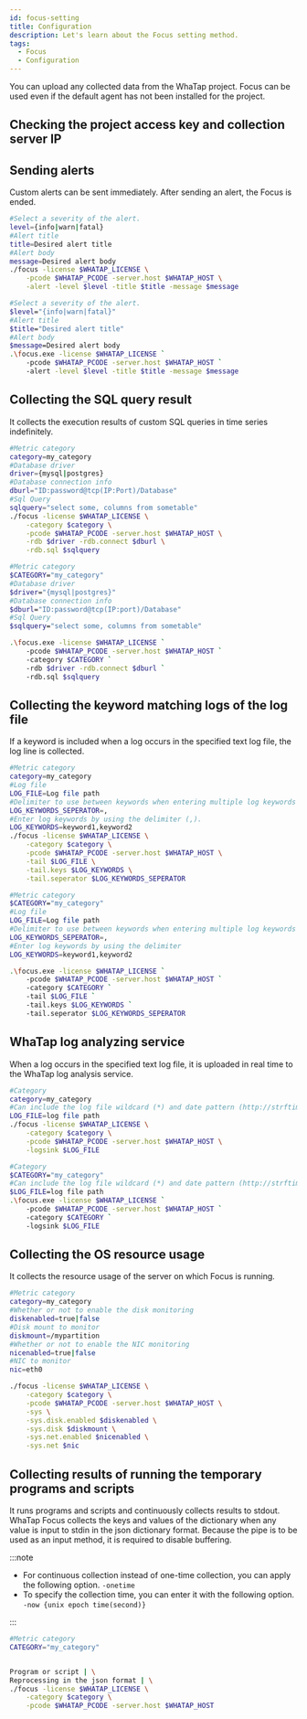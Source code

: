 ```yaml
---
id: focus-setting
title: Configuration
description: Let's learn about the Focus setting method.
tags:
  - Focus
  - Configuration
---
```



You can upload any collected data from the WhaTap project. Focus can be used even if the default agent has not been installed for the project.

## Checking the project access key and collection server IP


<Checkpakip />

## Sending alerts

Custom alerts can be sent immediately. After sending an alert, the Focus is ended.

<Tabs groupId="operating-systems">
<TabItem value="lx" label="Linux Shell">

```bash title=SH
#Select a severity of the alert.
level={info|warn|fatal}
#Alert title
title=Desired alert title
#Alert body
message=Desired alert body
./focus -license $WHATAP_LICENSE \
    -pcode $WHATAP_PCODE -server.host $WHATAP_HOST \
    -alert -level $level -title $title -message $message
```

</TabItem>
<TabItem value="wd" label="Windows Powershell">

```bash title='SH'
#Select a severity of the alert.
$level="{info|warn|fatal}"
#Alert title
$title="Desired alert title"
#Alert body
$message=Desired alert body
.\focus.exe -license $WHATAP_LICENSE `
    -pcode $WHATAP_PCODE -server.host $WHATAP_HOST `
    -alert -level $level -title $title -message $message
```

</TabItem>
</Tabs>

## Collecting the SQL query result

It collects the execution results of custom SQL queries in time series indefinitely.

<Tabs groupId="operating-systems">
<TabItem value="lx" label="Linux Shell">

```bash title=SH
#Metric category
category=my_category
#Database driver
driver={mysql|postgres}
#Database connection info
dburl="ID:password@tcp(IP:Port)/Database"
#Sql Query
sqlquery="select some, columns from sometable"
./focus -license $WHATAP_LICENSE \
    -category $category \
    -pcode $WHATAP_PCODE -server.host $WHATAP_HOST \
    -rdb $driver -rdb.connect $dburl \
    -rdb.sql $sqlquery
```

</TabItem>
<TabItem value="wd" label="Windows Powershell">

```bash title='SH'
#Metric category
$CATEGORY="my_category"
#Database driver
$driver="{mysql|postgres}"
#Database connection info
$dburl="ID:password@tcp(IP:port)/Database"
#Sql Query
$sqlquery="select some, columns from sometable"

.\focus.exe -license $WHATAP_LICENSE `
    -pcode $WHATAP_PCODE -server.host $WHATAP_HOST `
    -category $CATEGORY `
    -rdb $driver -rdb.connect $dburl `
    -rdb.sql $sqlquery
```

</TabItem>
</Tabs>

## Collecting the keyword matching logs of the log file

If a keyword is included when a log occurs in the specified text log file, the log line is collected.

<Tabs groupId="operating-systems">
<TabItem value="lx" label="Linux Shell">

```bash title=SH
#Metric category
category=my_category
#Log file
LOG_FILE=Log file path
#Delimiter to use between keywords when entering multiple log keywords
LOG_KEYWORDS_SEPERATOR=,
#Enter log keywords by using the delimiter (,).
LOG_KEYWORDS=keyword1,keyword2
./focus -license $WHATAP_LICENSE \
    -category $category \
    -pcode $WHATAP_PCODE -server.host $WHATAP_HOST \
    -tail $LOG_FILE \
    -tail.keys $LOG_KEYWORDS \
    -tail.seperator $LOG_KEYWORDS_SEPERATOR
```

</TabItem>
<TabItem value="wd" label="Windows Powershell">

```bash title='SH'
#Metric category
$CATEGORY="my_category"
#Log file
LOG_FILE=Log file path
#Delimiter to use between keywords when entering multiple log keywords
LOG_KEYWORDS_SEPERATOR=,
#Enter log keywords by using the delimiter
LOG_KEYWORDS=keyword1,keyword2

.\focus.exe -license $WHATAP_LICENSE `
    -pcode $WHATAP_PCODE -server.host $WHATAP_HOST `
    -category $CATEGORY `
    -tail $LOG_FILE `
    -tail.keys $LOG_KEYWORDS `
    -tail.seperator $LOG_KEYWORDS_SEPERATOR
```

</TabItem>
</Tabs>

## WhaTap log analyzing service

When a log occurs in the specified text log file, it is uploaded in real time to the WhaTap log analysis service.

<Tabs groupId="operating-systems">
<TabItem value="lx" label="Linux Shell">

```bash title=SH
#Category
category=my_category
#Can include the log file wildcard (*) and date pattern (http://strftime.org)
LOG_FILE=log file path
./focus -license $WHATAP_LICENSE \
    -category $category \
    -pcode $WHATAP_PCODE -server.host $WHATAP_HOST \
    -logsink $LOG_FILE
```

</TabItem>
<TabItem value="wd" label="Windows Powershell">

```bash title='SH'
#Category
$CATEGORY="my_category"
#Can include the log file wildcard (*) and date pattern (http://strftime.org)
$LOG_FILE=log file path
.\focus.exe -license $WHATAP_LICENSE `
    -pcode $WHATAP_PCODE -server.host $WHATAP_HOST `
    -category $CATEGORY `
    -logsink $LOG_FILE
```

</TabItem>
</Tabs>

## Collecting the OS resource usage

It collects the resource usage of the server on which Focus is running.

```bash title='Linux Shell'
#Metric category
category=my_category
#Whether or not to enable the disk monitoring
diskenabled=true|false
#Disk mount to monitor
diskmount=/mypartition
#Whether or not to enable the NIC monitoring
nicenabled=true|false
#NIC to monitor
nic=eth0

./focus -license $WHATAP_LICENSE \
    -category $category \
    -pcode $WHATAP_PCODE -server.host $WHATAP_HOST \
    -sys \
    -sys.disk.enabled $diskenabled \
    -sys.disk $diskmount \
    -sys.net.enabled $nicenabled \
    -sys.net $nic
```

## Collecting results of running the temporary programs and scripts

It runs programs and scripts and continuously collects results to stdout. WhaTap Focus collects the keys and values of the dictionary when any value is input to stdin in the json dictionary format. Because the pipe is to be used as an input method, it is required to disable buffering.

:::note

- For continuous collection instead of one-time collection, you can apply the following option. `-onetime`
- To specify the collection time, you can enter it with the following option. `-now {unix epoch time(second)}`

:::

```bash title='Linux Shell'
#Metric category
CATEGORY="my_category"


Program or script | \
Reprocessing in the json format | \
./focus -license $WHATAP_LICENSE \
    -category $category \
    -pcode $WHATAP_PCODE -server.host $WHATAP_HOST
```


<Topcollectcpumemory />
